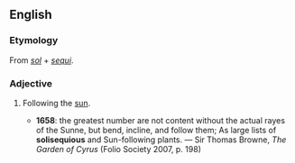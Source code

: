 ==English==

===Etymology===
From {{etyl|la}} ''[[sol]]'' + ''[[sequi]]''.

===Adjective===
{{en-adj}}

# {{obsolete}} Following the [[sun]].
#* '''1658''': the greatest number are not content without the actual rayes of the Sunne, but bend, incline, and follow them; As large lists of '''solisequious''' and Sun-following plants. — Sir Thomas Browne, ''The Garden of Cyrus'' (Folio Society 2007, p. 198)